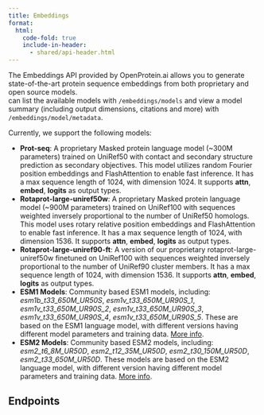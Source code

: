 ```yaml
---
title: Embeddings
format:
  html:
    code-fold: true
    include-in-header: 
      - shared/api-header.html
---
```


The Embeddings API provided by OpenProtein.ai allows you to generate state-of-the-art protein sequence embeddings from both proprietary and open source models. <br/>\nYou can list the available models with `/embeddings/models` and view a model summary (including output dimensions, citations and more) with `/embeddings/model/metadata`. <br/>

Currently, we support the following models:

* **Prot-seq**: A proprietary Masked protein language model (~300M parameters) trained on UniRef50 with contact and secondary structure prediction as secondary objectives. This model utilizes random Fourier position embeddings and FlashAttention to enable fast inference. It has a max sequence length of 1024, with dimension 1024. It supports **attn**, **embed**, **logits** as output types.
* **Rotaprot-large-uniref50w**: A proprietary Masked protein language model (~900M parameters) trained on UniRef100 with sequences weighted inversely proportional to the number of UniRef50 homologs. This model uses rotary relative position embeddings and FlashAttention to enable fast inference. It has a max sequence length of 1024, with dimension 1536. It supports **attn**, **embed**, **logits** as output types.
* **Rotaprot-large-uniref90-ft**: A version of our proprietary rotaprot-large-uniref50w finetuned on UniRef100 with sequences weighted inversely proportional to the number of UniRef90 cluster members. It has a max sequence length of 1024, with dimension 1536. It supports **attn**, **embed**, **logits** as output types.
* **ESM1 Models**: Community based ESM1 models, including: *esm1b_t33_650M_UR50S*, *esm1v_t33_650M_UR90S_1*, *esm1v_t33_650M_UR90S_2*, *esm1v_t33_650M_UR90S_3*, *esm1v_t33_650M_UR90S_4*, *esm1v_t33_650M_UR90S_5*.
These are based on the ESM1 language model, with different versions having different model parameters and training data. [More info](https://github.com/facebookresearch/esm){target="_blank"}.
* **ESM2 Models**: Community based ESM2 models, including: *esm2_t6_8M_UR50D*, *esm2_t12_35M_UR50D*, *esm2_t30_150M_UR50D*, *esm2_t33_650M_UR50D*. 
These models are based on the ESM2 language model, with different version having different model parameters and training data. [More info](https://github.com/facebookresearch/esm){target="_blank"}.

## Endpoints

```{=html}
<script type="module">
  import addSwaggerEndpointsToTOC from './js/addSwaggerEndpointsToTOC.js';
  import getSwaggerJson from "./js/getSwaggerJson.js";
  
  window.onload = async function() {
    // get swagerSpecs manipulated 
    const swagerSpecs = await getSwaggerJson('embeddings');
      
    const ui = SwaggerUIBundle({
      spec: swagerSpecs,
      dom_id: "#swagger-ui",
      config: {
        deepLinking: true,
        tagsSorter: "alpha",
        docExpansion: "list",
      },
      requestInterceptor: (request) => {
          const requestPath = request.url.split('/').slice(3).join('/')
          request.url = "https://dev.api.openprotein.ai/" + requestPath
       
        return request;
      },
    });
    addSwaggerEndpointsToTOC(0);
  };
</script>
<link rel="stylesheet" href="css/swagger-ui.css">
<div id="swagger-ui"></div>
```

